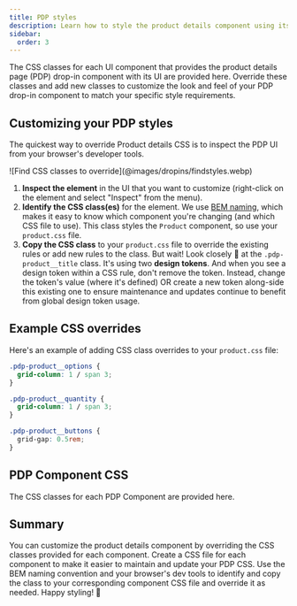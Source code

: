 ```yaml
---
title: PDP styles
description: Learn how to style the product details component using its CSS classes.
sidebar:
  order: 3
---
```




The CSS classes for each UI component that provides the product details page (PDP) drop-in component with its UI are provided here. Override these classes and add new classes to customize the look and feel of your PDP drop-in component to match your specific style requirements.

## Customizing your PDP styles

The quickest way to override Product details CSS is to inspect the PDP UI from your browser's developer tools.

<Diagram caption="Find CSS classes to override.">
  ![Find CSS classes to override](@images/dropins/findstyles.webp)
</Diagram>

<Callouts>

1. **Inspect the element** in the UI that you want to customize (right-click on the element and select "Inspect" from the menu).
1. **Identify the CSS class(es)** for the element. We use [BEM naming](https://getbem.com/naming/), which makes it easy to know which component you're changing (and which CSS file to use). This class styles the `Product` component, so use your `product.css` file.
1. **Copy the CSS class** to your `product.css` file to override the existing rules or add new rules to the class. But wait! Look closely 🧐 at the `.pdp-product__title` class. It's using two **design tokens**. And when you see a design token within a CSS rule, don't remove the token. Instead, change the token's value (where it's defined) OR create a new token along-side this existing one to ensure maintenance and updates continue to benefit from global design token usage.

</Callouts>

## Example CSS overrides

Here's an example of adding CSS class overrides to your `product.css` file:

```css title="product.css"
.pdp-product__options {
  grid-column: 1 / span 3;
}

.pdp-product__quantity {
  grid-column: 1 / span 3;
}

.pdp-product__buttons {
  grid-gap: 0.5rem;
}
```

## PDP Component CSS

The CSS classes for each PDP Component are provided here.

<CodeImport code={product} title="Product.css" lang="css" frame="none" />

<CodeImport code={carousel} title="Carousel.css" lang="css" frame="none" />

<CodeImport code={galleryGrid} title="GalleryGrid.css" lang="css" frame="none" />

<CodeImport code={overlay} title="Overlay.css" lang="css" frame="none" />

<CodeImport code={priceRange} title="PriceRange.css" lang="css" frame="none" />

<CodeImport code={swatches} title="Swatches.css" lang="css" frame="none" />

<CodeImport code={zoom} title="Zoom.css" lang="css" frame="none" />

## Summary

You can customize the product details component by overriding the CSS classes provided for each component. Create a CSS file for each component to make it easier to maintain and update your PDP CSS. Use the BEM naming convention and your browser's dev tools to identify and copy the class to your corresponding component CSS file and override it as needed. Happy styling! 🎨
